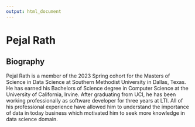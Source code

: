 ```yaml
---
output: html_document
---
```


# Pejal Rath

## Biography
Pejal Rath is a member of the 2023 Spring cohort for the Masters of Science in Data Science at Southern Methodist University in Dallas, Texas. He has earned his Bachelors of Science degree in Computer Science at the University of California, Irvine. After graduating from UCI, he has been working professionally as software developer for three years at LTI. All of his professional experience have allowed him to understand the importance of data in today business which motivated him to seek more knowledge in data science domain.